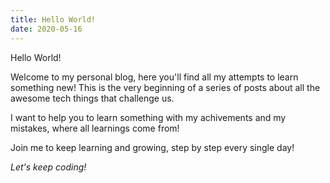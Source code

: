 ```yaml
---
title: Hello World!
date: 2020-05-16
---
```


Hello World!

Welcome to my personal blog, here you'll find all my attempts to learn something 
new! This is the very beginning of a series of posts about all the awesome tech 
things that challenge us.

I want to help you to learn something with my achivements and my mistakes, where 
all learnings come from! 

Join me to keep learning and growing, step by step every single day!

*Let's keep coding!*